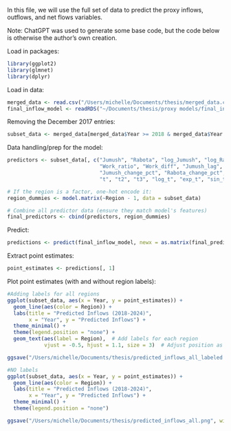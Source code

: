 In this file, we will use the full set of data to predict the proxy inflows, outflows, and net flows variables.

Note: ChatGPT was used to generate some base code, but the code below is otherwise the author's own creation. 

Load in packages:
```r
library(ggplot2)
library(glmnet)
library(dplyr)
```

Load in data:
```r
merged_data <- read.csv("/Users/michelle/Documents/thesis/merged_data.csv")
final_inflow_model <- readRDS("~/Documents/thesis/proxy models/final_inflow_model.rds")
```

Removing the December 2017 entries:
```r
subset_data <- merged_data[merged_data$Year >= 2018 & merged_data$Year <= 2024, ]
```

Data handling/prep for the model:
```r
predictors <- subset_data[, c("Jumush", "Rabota", "log_Jumush", "log_Rabota", 
                              "Work_ratio", "Work_diff", "Jumush_lag", "Rabota_lag",
                              "Jumush_change_pct", "Rabota_change_pct", "Work_ratio_pct", 
                              "t", "t2", "t3", "log_t", "exp_t", "sin_t")]

# If the region is a factor, one-hot encode it:
region_dummies <- model.matrix(~Region - 1, data = subset_data) 

# Combine all predictor data (ensure they match model's features)
final_predictors <- cbind(predictors, region_dummies)
```

Predict:
```r
predictions <- predict(final_inflow_model, newx = as.matrix(final_predictors), s = final_inflow_model$lambda, type = "response", se.fit = TRUE)
```

Extract point estimates:
```r
point_estimates <- predictions[, 1]
```

Plot point estimates (with and without region labels):
```r
#Adding labels for all regions
ggplot(subset_data, aes(x = Year, y = point_estimates)) + 
  geom_line(aes(color = Region)) + 
  labs(title = "Predicted Inflows (2018-2024)", 
       x = "Year", y = "Predicted Inflows") + 
  theme_minimal() +
  theme(legend.position = "none") +
  geom_text(aes(label = Region),  # Add labels for each region
            vjust = -0.5, hjust = 1.1, size = 3)  # Adjust position as needed

ggsave("/Users/michelle/Documents/thesis/predicted_inflows_all_labeled.png", width = 10, height = 7.5, dpi = 300)

#NO labels
ggplot(subset_data, aes(x = Year, y = point_estimates)) + 
  geom_line(aes(color = Region)) + 
  labs(title = "Predicted Inflows (2018-2024)", 
       x = "Year", y = "Predicted Inflows") + 
  theme_minimal() +
  theme(legend.position = "none") 

ggsave("/Users/michelle/Documents/thesis/predicted_inflows_all.png", width = 10, height = 7.5, dpi = 300)
```

